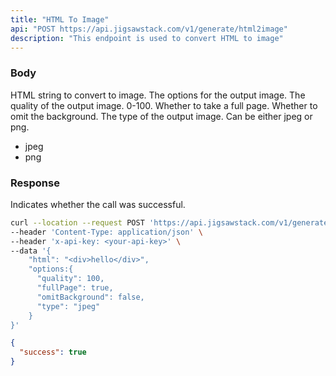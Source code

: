 ```yaml
---
title: "HTML To Image"
api: "POST https://api.jigsawstack.com/v1/generate/html2image"
description: "This endpoint is used to convert HTML to image"
---
```


### Body

<ParamField body="html" type="string" required>
  HTML string to convert to image.
</ParamField>

<ParamField body="option" type="JSON">
  The options for the output image.
  <Expandable title="properties">
    <ResponseField name="quality" type="number">
      The quality of the output image. 0-100.
    </ResponseField>
    <ResponseField name="fullPage" type="boolean">
      Whether to take a full page.
    </ResponseField>
    <ResponseField name="omitBackground" type="boolean">
      Whether to omit the background.
    </ResponseField>
    <ResponseField name="type" type="string">
      The type of the output image. Can be either jpeg or png.
      <ul>
        <li>jpeg</li>
        <li>png</li>
      </ul>
    </ResponseField>
  </Expandable>
</ParamField>

<Snippet file="header.mdx" />

### Response

<ResponseField name="success" type="boolean">
  Indicates whether the call was successful.
</ResponseField>

<RequestExample>

```bash Example Request
curl --location --request POST 'https://api.jigsawstack.com/v1/generate/html2image' \
--header 'Content-Type: application/json' \
--header 'x-api-key: <your-api-key>' \
--data '{
    "html": "<div>hello</div>",
    "options:{
      "quality": 100,
      "fullPage": true,
      "omitBackground": false,
      "type": "jpeg"
    }
}'
```

</RequestExample>

<ResponseExample>

```json Response
{
  "success": true
}
```

</ResponseExample>
